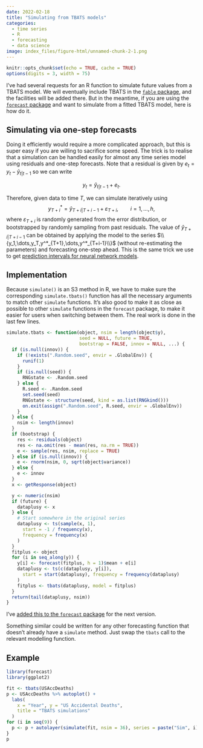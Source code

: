 ```yaml
---
date: 2022-02-18
title: "Simulating from TBATS models"
categories:
  - time series
  - R
  - forecasting
  - data science
image: index_files/figure-html/unnamed-chunk-2-1.png
---
```


```r
knitr::opts_chunk$set(echo = TRUE, cache = TRUE)
options(digits = 3, width = 75)
```

I've had several requests for an R function to simulate future values from a TBATS model. We will eventually include TBATS in the [`fable` package](https://fable.tidyverts.org), and the facilities will be added there. But in the meantime, if you are using the [`forecast` package](https://pkg.robjhyndman.com/forecast) and want to simulate from a fitted TBATS model, here is how do it.

## Simulating via one-step forecasts

Doing it efficiently would require a more complicated approach, but this is super easy if you are willing to sacrifice some speed. The trick is to realise that a simulation can be handled easily for almost any time series model using residuals and one-step forecasts. Note that a residual is given by
$e_t = y_t - \hat{y}_{t|t-1}$ so we can write

$$y_t = \hat{y}_{t|t-1} + e_t.$$

Therefore, given data to time $T$, we can simulate iteratively using
$$y_{T+i}^* = \hat{y}_{T+i|T+i-1} + \varepsilon_{T+i}, \qquad i=1,\dots,h,$$
where $\varepsilon_{T+i}$ is randomly generated from the error distribution, or bootstrapped by randomly sampling from past residuals. The value of $\hat{y}_{T+i|T+i-1}$ can be obtained by applying the model to the series $\\{y_1,\dots,y_T,y^*_{T+1},\dots,y^*_{T+i-1}\\}$ (without re-estimating the parameters) and forecasting one-step ahead. This is the same trick we use to get [prediction intervals for neural network models](https://otexts.com/fpp3/nnetar.html#prediction-intervals-5).

## Implementation

Because `simulate()` is an S3 method in R, we have to make sure the corresponding `simulate.tbats()` function has all the necessary arguments to match other `simulate` functions. It's also good to make it as close as possible to other `simulate` functions in the `forecast` package, to make it easier for users when switching between them. The real work is done in the last few lines.

```r
simulate.tbats <- function(object, nsim = length(object$y),
                           seed = NULL, future = TRUE,
                           bootstrap = FALSE, innov = NULL, ...) {
  if (is.null(innov)) {
    if (!exists(".Random.seed", envir = .GlobalEnv)) {
      runif(1)
    }
    if (is.null(seed)) {
      RNGstate <- .Random.seed
    } else {
      R.seed <- .Random.seed
      set.seed(seed)
      RNGstate <- structure(seed, kind = as.list(RNGkind()))
      on.exit(assign(".Random.seed", R.seed, envir = .GlobalEnv))
    }
  } else {
    nsim <- length(innov)
  }
  if (bootstrap) {
    res <- residuals(object)
    res <- na.omit(res - mean(res, na.rm = TRUE))
    e <- sample(res, nsim, replace = TRUE)
  } else if (is.null(innov)) {
    e <- rnorm(nsim, 0, sqrt(object$variance))
  } else {
    e <- innov
  }
  x <- getResponse(object)

  y <- numeric(nsim)
  if (future) {
    dataplusy <- x
  } else {
    # Start somewhere in the original series
    dataplusy <- ts(sample(x, 1),
      start = -1 / frequency(x),
      frequency = frequency(x)
    )
  }
  fitplus <- object
  for (i in seq_along(y)) {
    y[i] <- forecast(fitplus, h = 1)$mean + e[i]
    dataplusy <- ts(c(dataplusy, y[i]),
      start = start(dataplusy), frequency = frequency(dataplusy)
    )
    fitplus <- tbats(dataplusy, model = fitplus)
  }
  return(tail(dataplusy, nsim))
}
```

I've [added this to the `forecast` package](https://github.com/robjhyndman/forecast/commit/309f4d9a16b9a04e34b23219d097b0388e97c04a) for the next version.

Something similar could be written for any other forecasting function that doesn't already have a `simulate` method. Just swap the `tbats` call to the relevant modelling function.

## Example

```r
library(forecast)
library(ggplot2)

fit <- tbats(USAccDeaths)
p <- USAccDeaths %>% autoplot() +
  labs(
    x = "Year", y = "US Accidental Deaths",
    title = "TBATS simulations"
  )
for (i in seq(9)) {
  p <- p + autolayer(simulate(fit, nsim = 36), series = paste("Sim", i))
}
p
```
